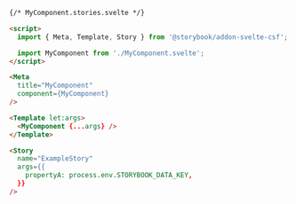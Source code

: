 ```html
{/* MyComponent.stories.svelte */}

<script>
  import { Meta, Template, Story } from '@storybook/addon-svelte-csf';

  import MyComponent from './MyComponent.svelte';
</script>

<Meta
  title="MyComponent"
  component={MyComponent}
/>

<Template let:args>
  <MyComponent {...args} />
</Template>

<Story
  name="ExampleStory"
  args={{
    propertyA: process.env.STORYBOOK_DATA_KEY,
  }}
/>
```